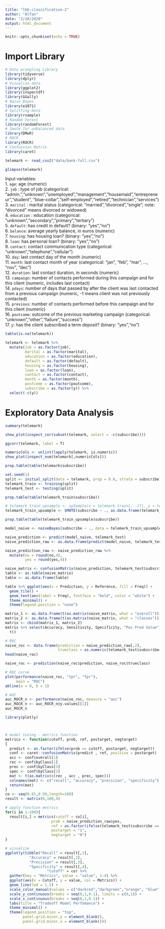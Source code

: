 ```yaml
---
title: "lbb-classification-2"
author: "Alfan"
date: "2/28/2020"
output: html_document
---
```


```r
knitr::opts_chunk$set(echo = TRUE)
```

# Import Library

```r
# Data wrangling Library
library(tidyverse)
library(dplyr) 
# Visualize data
library(ggplot2)
library(inspectdf)
library(GGally)
# Naive Bayes 
library(e1071)
# Splitting Data
library(rsample)
# Random Forest
library(randomForest)
# Smote for unbalanced data
library(DMwR)
# ROCR
library(ROCR)
# Confussion Matrix
library(caret)
```

```r
telemark <- read_csv2("data/bank-full.csv")
```
 
```r
glimpse(telemark)
```
Input variables:   
1. `age`: age (numeric)   
2. `job` : type of job (categorical: "admin.","unknown","unemployed","management","housemaid","entrepreneur","student", "blue-collar","self-employed","retired","technician","services")  
3. `marital` : marital status (categorical: "married","divorced","single"; note: "divorced" means divorced or widowed)   
4. `education` : education (categorical: "unknown","secondary","primary","tertiary")   
5. `default`: has credit in default? (binary: "yes","no")   
6. `balance`: average yearly balance, in euros (numeric)   
7. `housing`: has housing loan? (binary: "yes","no")   
8. `loan`: has personal loan? (binary: "yes","no")   
9. `contact`: contact communication type (categorical: "unknown","telephone","cellular")    
10. `day`: last contact day of the month (numeric)   
11. `month`: last contact month of year (categorical: "jan", "feb", "mar", ..., "nov", "dec")   
12. `duration`: last contact duration, in seconds (numeric)   
13. `campaign`: number of contacts performed during this campaign and for this client (numeric, includes last contact)   
14. `pdays`: number of days that passed by after the client was last contacted from a previous campaign (numeric, -1 means client was not previously contacted)   
15. `previous`: number of contacts performed before this campaign and for this client (numeric)   
16. `poutcome`: outcome of the previous marketing campaign (categorical: "unknown","other","failure","success")   
17. `y`: has the client subscribed a term deposit? (binary: "yes","no")




```r
table(is.na(telemark))
```
 
```r
telemark <- telemark %>% 
  mutate(job = as.factor(job),
         marital = as.factor(marital),
         education = as.factor(education),
         default = as.factor(default),
         housing = as.factor(housing),
         loan = as.factor(loan),
         contact = as.factor(contact),
         month = as.factor(month),
         poutcome = as.factor(poutcome),
         subscribe = as.factor(y)) %>% 
  select(-c(y))
```

# Exploratory Data Analysis

```r
summary(telemark)
```


```r
show_plot(inspect_cor(subset(telemark, select = -c(subscribe))))
```

```r
ggcorr(telemark, label = T)
```


```r
numericCols <- unlist(lapply(telemark, is.numeric))
show_plot(inspect_num(telemark[,numericCols]))
```

```r
prop.table(table(telemark$subscribe))
```


```r
set.seed(1)
split <- initial_split(data = telemark, prop = 0.8, strata = subscribe)
telemark_train <- training(split)
telemark_test <- testing(split)
```

```r
prop.table(table(telemark_train$subscribe))
```

```r
# telemark_train_upsample <- upSample(x = telemark_train[, -17], y = telemark_train$subscribe, yname = "subscribe")
telemark_train_upsample <- SMOTE(subscribe ~ ., as.data.frame(telemark_train), perc.over = 100, perc.under = 200)
```

```r
prop.table(table(telemark_train_upsample$subscribe))
```


```r
model_naive <- naiveBayes(subscribe ~ ., data = telemark_train_upsample)
```

```r
naive_prediction <- predict(model_naive, telemark_test)
naive_prediction_raw <- as.data.frame(predict(model_naive, telemark_test, type = "raw"))

naive_prediction_raw <- naive_prediction_raw %>%
  mutate(no = round(no,4),
         yes = round(yes,4))
```


```r
naive_matrix <- confusionMatrix(naive_prediction, telemark_test$subscribe)
table <- as.table(naive_matrix)
table <- as.data.frame(table)

table %>% ggplot(aes(x = Prediction, y = Reference, fill = Freq)) +
  geom_tile() +
  geom_text(aes(label = Freq), fontface = "bold", color = "white") +
  theme_minimal() +
  theme(legend.position = "none")
```

```r
matrix_1 <- as.data.frame(t(as.matrix(naive_matrix, what = "overall")))
matrix_2 <- as.data.frame(t(as.matrix(naive_matrix, what = "classes")))
matrix <- cbind(matrix_1, matrix_2)
matrix %>% select(Accuracy, Sensitivity, Specificity, "Pos Pred Value") %>% 
  t()

```

```r
# ROC
naive_roc <- data.frame(prediction = naive_prediction_raw[,2],
                        trueclass = as.numeric(telemark_test$subscribe=="yes"))
head(naive_roc)
```


```r
naive_roc <- prediction(naive_roc$prediction, naive_roc$trueclass) 

# ROC curve
plot(performance(naive_roc, "tpr", "fpr"),
     main = "ROC")
abline(a = 0, b = 1)
```

```r
# AUC
auc_ROCR_n <- performance(naive_roc, measure = "auc")
auc_ROCR_n <- auc_ROCR_n@y.values[[1]]
auc_ROCR_n
```



```r
library(plotly)



# model tuning - metrics function
metrics <- function(cutoff, prob, ref, postarget, negtarget) 
{
  predict <- as.factor(ifelse(prob >= cutoff, postarget, negtarget))
  conf <- caret::confusionMatrix(predict , ref, positive = postarget)
  acc <- conf$overall[1]
  rec <- conf$byClass[1]
  prec <- conf$byClass[3]
  spec <- conf$byClass[2]
  mat <- t(as.matrix(c(rec , acc , prec, spec))) 
  colnames(mat) <- c("recall", "accuracy", "precicion", "specificity")
  return(mat)
}
co <- seq(0.01,0.99,length=100)
result <- matrix(0,100,4)

# apply function metrics
for(i in 1:100){
  result[i,] = metrics(cutoff = co[i], 
                     prob = naive_prediction_raw$yes, 
                     ref = as.factor(ifelse(telemark_test$subscribe == "yes", 1, 0)), 
                     postarget = "1", 
                     negtarget = "0")
}

# visualize
ggplotly(tibble("Recall" = result[,1],
           "Accuracy" = result[,2],
           "Precision" = result[,3],
           "Specificity" = result[,4],
                   "Cutoff" = co) %>% 
  gather(key = "Metrics", value = "value", 1:4) %>% 
  ggplot(aes(x = Cutoff, y = value, col = Metrics)) +
  geom_line(lwd = 1.5) +
  scale_color_manual(values = c("darkred","darkgreen","orange", "blue")) +
  scale_y_continuous(breaks = seq(0,1,0.1), limits = c(0,1)) +
  scale_x_continuous(breaks = seq(0,1,0.1)) +
  labs(title = "Tradeoff Model Perfomance") +
  theme_minimal() +
  theme(legend.position = "top",
        panel.grid.minor.y = element_blank(),
        panel.grid.minor.x = element_blank()))
```

